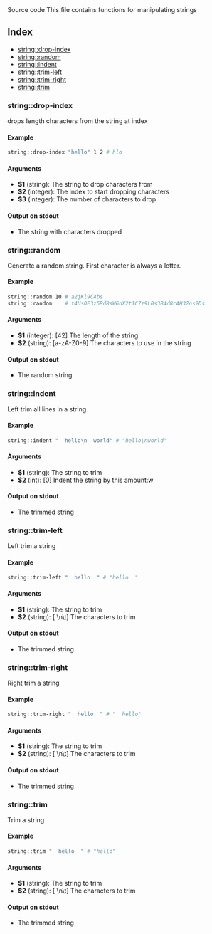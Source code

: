 
<Link to="https://github.com/arg-sh/argsh/blob/main/libraries/string.sh" alt="source code">
Source code
</Link>
This file contains functions for manipulating strings

## Index

* [string::drop-index](#stringdrop-index)
* [string::random](#stringrandom)
* [string::indent](#stringindent)
* [string::trim-left](#stringtrim-left)
* [string::trim-right](#stringtrim-right)
* [string::trim](#stringtrim)

### string::drop-index

drops length characters from the string at index

#### Example

```bash
string::drop-index "hello" 1 2 # hlo
```

#### Arguments

* **$1** (string): The string to drop characters from
* **$2** (integer): The index to start dropping characters
* **$3** (integer): The number of characters to drop

#### Output on stdout

* The string with characters dropped

### string::random

Generate a random string. First character is always a letter.

#### Example

```bash
string::random 10 # a2jKl9C4bs
string::random    # t4UsOP3z5Rd8sW6nX2t1C7z9L0s3R4d8cAH32ns2Ds
```

#### Arguments

* **$1** (integer): [42] The length of the string
* **$2** (string): [a-zA-Z0-9] The characters to use in the string

#### Output on stdout

* The random string

### string::indent

Left trim all lines in a string

#### Example

```bash
string::indent "  hello\n  world" # "hello\nworld"
```

#### Arguments

* **$1** (string): The string to trim
* **$2** (int): [0] Indent the string by this amount:w

#### Output on stdout

* The trimmed string

### string::trim-left

Left trim a string

#### Example

```bash
string::trim-left "  hello  " # "hello  "
```

#### Arguments

* **$1** (string): The string to trim
* **$2** (string): [ \n\t] The characters to trim

#### Output on stdout

* The trimmed string

### string::trim-right

Right trim a string

#### Example

```bash
string::trim-right "  hello  " # "  hello"
```

#### Arguments

* **$1** (string): The string to trim
* **$2** (string): [ \n\t] The characters to trim

#### Output on stdout

* The trimmed string

### string::trim

Trim a string

#### Example

```bash
string::trim "  hello  " # "hello"
```

#### Arguments

* **$1** (string): The string to trim
* **$2** (string): [ \n\t] The characters to trim

#### Output on stdout

* The trimmed string

